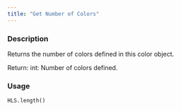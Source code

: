 ```yaml
---
title: "Get Number of Colors"
---
```


### Description

Returns the number of colors defined in this color object.

Return:
    int: Number of colors defined.

### Usage

<pre><code class='language-python'>HLS.length()</code></pre>
